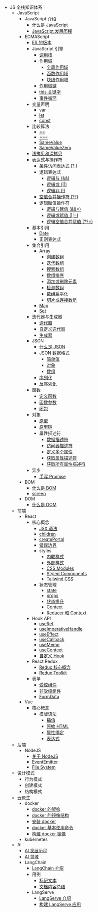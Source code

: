 - JS 全栈知识体系
  - JavaScript
    - JavaScript 介绍
      - [什么是 JavaScript](javascript/introduction/what-is-javascript)
      - [JavaScript 发展历程](javascript/introduction/history-of-javascript)
    - ECMAScript
      - [ES 的版本](javascript/ecma-script/es-version)
      - JavaScript 引擎
        - [调用栈](javascript/ecma-script/javascript-engine/call-stack)
        - 作用域
          - [全局作用域](javascript/ecma-script/javascript-engine/scope#全局作用域)
          - [函数作用域](javascript/ecma-script/javascript-engine/scope#函数作用域)
          - [块级作用域](javascript/ecma-script/javascript-engine/scope#块级作用域)
        - [作用域链](javascript/ecma-script/javascript-engine/scope-chain)
        - [this 关键字](javascript/ecma-script/javascript-engine/this-keyword)
        - [事件循环](javascript/ecma-script/javascript-engine/event-loop)
      - 变量声明
        - [var](javascript/ecma-script/variable-declaration#var)
        - [let](javascript/ecma-script/variable-declaration#let)
        - [const](javascript/ecma-script/variable-declaration#const)
      - 比较算法
        - [==](javascript/ecma-script/comparison-algorithm#松散相等)
        - [===](javascript/ecma-script/comparison-algorithm#严格相等)
        - [SameValue](javascript/ecma-script/comparison-algorithm#samevalue)
        - [SameValueZero](javascript/ecma-script/comparison-algorithm#samevaluezero)
      - [浅拷贝和深拷贝](javascript/ecma-script/shallow-copy-and-deep-copy)
      - 表达式与操作符
        - [条件访问表达式 (?.)](javascript/ecma-script/expression-and-operator/conditional-access-expression)
        - 逻辑表达式
          - [逻辑与 (&&)](javascript/ecma-script/expression-and-operator/logical-expression#逻辑与)
          - [逻辑或 (||)](javascript/ecma-script/expression-and-operator/logical-expression#逻辑或)
          - [逻辑非 (!)](javascript/ecma-script/expression-and-operator/logical-expression#逻辑非)
        - [空值合并操作符 (??)](javascript/ecma-script/expression-and-operator/nullish-coalescing-operator)
        - 逻辑赋值操作符
          - [逻辑与赋值 (&&=)](javascript/ecma-script/expression-and-operator/logical-assignment-operator#逻辑与赋值操作符)
          - [逻辑或赋值 (||=)](javascript/ecma-script/expression-and-operator/logical-assignment-operator#逻辑或赋值操作符)
          - [逻辑空值合并赋值 (??=)](javascript/ecma-script/expression-and-operator/logical-assignment-operator#空值合并赋值操作符)
      - 基本引用
        - [Date](javascript/ecma-script/basic-reference/date)
        - [正则表达式](javascript/ecma-script/basic-reference/reg-exp)
      - 集合引用
        - Array
          - [创建数组](javascript/ecma-script/collection-reference/array/create-array)
          - [迭代数组](javascript/ecma-script/collection-reference/array/iterate-array)
          - [搜索数组](javascript/ecma-script/collection-reference/array/search-array)
          - [数组排序](javascript/ecma-script/collection-reference/array/sort-array)
          - [添加或删除元素](javascript/ecma-script/collection-reference/array/add-or-remove-element)
          - [检测数组](javascript/ecma-script/collection-reference/array/detect-array)
          - [数组扁平化](javascript/ecma-script/collection-reference/array/flatten-array)
          - [切片或连接数组](javascript/ecma-script/collection-reference/array/slice-or-concat-array)
        - [Map](javascript/ecma-script/collection-reference/map)
        - [Set](javascript/ecma-script/collection-reference/set)
      - 迭代器与生成器
        - [迭代器](javascript/ecma-script/iterators-and-generators/iterator)
        - [自定义迭代器](javascript/ecma-script/iterators-and-generators/custom-iterator)
        - [生成器](javascript/ecma-script/iterators-and-generators/generator)
      - JSON
        - [什么是 JSON](javascript/ecma-script/json/what-is-json)
        - JSON 数据格式
          - [简单值](javascript/ecma-script/json/json-data-format#简单值)
          - [对象](javascript/ecma-script/json/json-data-format#对象)
          - [数组](javascript/ecma-script/json/json-data-format#数组)
        - [序列化](javascript/ecma-script/json/serialization)
        - [反序列化](javascript/ecma-script/json/deserialization)
      - 函数
        - [定义函数](javascript/ecma-script/function/define-function)
        - [函数参数](javascript/ecma-script/function/function-arguments)
        - [闭包](javascript/ecma-script/function/closure)
      - 对象
        - [原型](javascript/ecma-script/object/prototype)
        - [原型链](javascript/ecma-script/object/prototype-chain)
        - 属性描述符
          - [数据描述符](javascript/ecma-script/object/property-descriptor#数据描述符)
          - [访问器描述符](javascript/ecma-script/object/property-descriptor#访问器描述符)
          - [定义多个属性](javascript/ecma-script/object/property-descriptor#定义多个属性)
          - [获取属性描述符](javascript/ecma-script/object/property-descriptor#获取属性描述符)
          - [获取所有属性描述符](javascript/ecma-script/object/property-descriptor#获取所有属性描述符)
      - 异步
        - [手写 Promise](javascript/ecma-script/async/write-promise)
    - BOM
      - [什么是 BOM](javascript/bom/what-is-bom)
      - [screen](javascript/bom/screen)
    - DOM
      - [什么是 DOM](javascript/dom/what-is-dom)
  - 前端
    - React
      - 核心概念
        - [JSX 语法](frontend/react/core-concepts/jsx)
        - [children](frontend/react/core-concepts/children)
        - [createPortal](frontend/react/core-concepts/create-portal)
        - [错误边界](frontend/react/core-concepts/error-boundaries)
        - styles
          - [内联样式](frontend/react/core-concepts/styles/inline-style)
          - [外部样式](frontend/react/core-concepts/styles/external-style)
          - [CSS Modules](frontend/react/core-concepts/styles/css-modules)
          - [Styled Components](frontend/react/core-concepts/styles/styled-components)
          - [Tailwind CSS](frontend/react/core-concepts/styles/tailwind-css)
        - 状态管理
          - [state](frontend/react/core-concepts/state-management/state)
          - [props](frontend/react/core-concepts/state-management/props)
          - [状态提升](frontend/react/core-concepts/state-management/lifting-state-up)
          - [Context](frontend/react/core-concepts/state-management/context)
          - [Reducer 和 Context](frontend/react/core-concepts/state-management/reducer-and-context)
      - Hook API
        - [useRef](frontend/react/hook-api/use-ref)
        - [useImperativeHandle](frontend/react/hook-api/use-imperative-handle)
        - [useEffect](frontend/react/hook-api/use-effect)
        - [useCallback](frontend/react/hook-api/use-callback)
        - [useMemo](frontend/react/hook-api/use-memo)
        - [useContext](frontend/react/hook-api/use-context)
        - [自定义 Hook](frontend/react/hook-api/custom-hook)
      - React Redux
        - [Redux 核心概念](frontend/react/react-redux/redux-core-concept)
        - [Redux Toolkit](frontend/react/react-redux/redux-toolkit)
      - 表单
        - [受控组件](frontend/react/form/controlled)
        - [非受控组件](frontend/react/form/uncontrolled)
        - [FormData](frontend/react/form/form-data)
    - Vue
      - 核心概念
        - [模版语法](frontend/vue/core-concepts/template-syntax)
          - [插值](frontend/vue/core-concepts/template-syntax#文本插值)
          - [原始 HTML](frontend/vue/core-concepts/template-syntax#原始-html)
          - [属性绑定](frontend/vue/core-concepts/template-syntax#属性绑定)
          - [表达式](frontend/vue/core-concepts/template-syntax#表达式)
  - 后端
    - NodeJS
      - [关于 NodeJS](backend/nodejs/about-nodejs)
      - [EventEmitter](backend/nodejs/event-emitter)
      - [File System](backend/nodejs/file-system)
  - 设计模式
    - 行为模式
    - 创建模式
    - 结构模式
  - 云原生
    - docker
      - [docker 的架构](cloud-native/docker/docker-architecture)
      - [docker 的镜像结构](cloud-native/docker/docker-image-structure)
      - [安装 docker](cloud-native/docker/install-docker)
      - [docker 基本使用命令](cloud-native/docker/basic-commands)
      - [构建 docker 镜像](cloud-native/docker/build-docker-image)
    - kubernetes
  - AI
    - [AI 发展历程](ai/history-of-ai)
    - [AI 领域](ai/ai-field)
    - LangChain
      - [LangChain 介绍](ai/lang-chain/introduction)
      - 用例
        - [标记文本](ai/lang-chain/use-case/tagging)
        - [文档内容总结](ai/lang-chain/use-case/summarization)
      - LangServe
        - [LangServe 介绍](ai/lang-chain/lang-serve/introduction)
        - [构建 LangServe 应用](ai/lang-chain/lang-serve/build-application)
